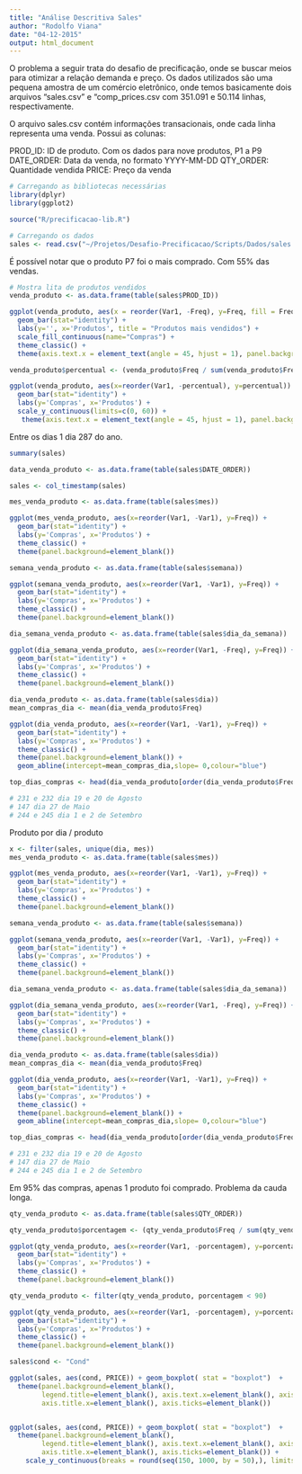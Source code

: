 ```yaml
---
title: "Análise Descritiva Sales"
author: "Rodolfo Viana"
date: "04-12-2015"
output: html_document
---
```


O problema a seguir trata do desafio de precificação, onde se buscar meios para otimizar a relação demanda e preço. Os dados utilizados são uma pequena amostra de um comércio eletrônico, onde temos basicamente dois arquivos “sales.csv” e “comp_prices.csv com 351.091 e 50.114 linhas, respectivamente.

O arquivo sales.csv contém informações transacionais, onde cada linha representa uma venda. Possui as colunas:

PROD_ID: ID de produto. Com os dados para nove produtos, P1 a P9
DATE_ORDER: Data da venda, no formato YYYY-MM-DD
QTY_ORDER: Quantidade vendida
PRICE: Preço da venda


```r
# Carregando as bibliotecas necessárias
library(dplyr)
library(ggplot2)

source("R/precificacao-lib.R")

# Carregando os dados
sales <- read.csv("~/Projetos/Desafio-Precificacao/Scripts/Dados/sales.csv")
```

É possível notar que o produto P7 foi o mais comprado. Com 55% das vendas.

```r
# Mostra lita de produtos vendidos 
venda_produto <- as.data.frame(table(sales$PROD_ID))

ggplot(venda_produto, aes(x = reorder(Var1, -Freq), y=Freq, fill = Freq)) + 
  geom_bar(stat="identity") + 
  labs(y='', x='Produtos', title = "Produtos mais vendidos") +
  scale_fill_continuous(name="Compras") +
  theme_classic() +
  theme(axis.text.x = element_text(angle = 45, hjust = 1), panel.background=element_blank())

venda_produto$percentual <- (venda_produto$Freq / sum(venda_produto$Freq))*100

ggplot(venda_produto, aes(x=reorder(Var1, -percentual), y=percentual)) + 
  geom_bar(stat="identity") + 
  labs(y='Compras', x='Produtos') +
  scale_y_continuous(limits=c(0, 60)) +
   theme(axis.text.x = element_text(angle = 45, hjust = 1), panel.background=element_blank())
```

Entre os dias 1 dia 287 do ano. 

```r
summary(sales)

data_venda_produto <- as.data.frame(table(sales$DATE_ORDER))

sales <- col_timestamp(sales)

mes_venda_produto <- as.data.frame(table(sales$mes))

ggplot(mes_venda_produto, aes(x=reorder(Var1, -Var1), y=Freq)) + 
  geom_bar(stat="identity") + 
  labs(y='Compras', x='Produtos') +
  theme_classic() + 
  theme(panel.background=element_blank())

semana_venda_produto <- as.data.frame(table(sales$semana))

ggplot(semana_venda_produto, aes(x=reorder(Var1, -Var1), y=Freq)) + 
  geom_bar(stat="identity") + 
  labs(y='Compras', x='Produtos') +
  theme_classic() + 
  theme(panel.background=element_blank())

dia_semana_venda_produto <- as.data.frame(table(sales$dia_da_semana))

ggplot(dia_semana_venda_produto, aes(x=reorder(Var1, -Freq), y=Freq)) + 
  geom_bar(stat="identity") + 
  labs(y='Compras', x='Produtos') +
  theme_classic() + 
  theme(panel.background=element_blank()) 

dia_venda_produto <- as.data.frame(table(sales$dia))
mean_compras_dia <- mean(dia_venda_produto$Freq)

ggplot(dia_venda_produto, aes(x=reorder(Var1, -Var1), y=Freq)) + 
  geom_bar(stat="identity") + 
  labs(y='Compras', x='Produtos') +
  theme_classic() + 
  theme(panel.background=element_blank()) +
  geom_abline(intercept=mean_compras_dia,slope= 0,colour="blue")

top_dias_compras <- head(dia_venda_produto[order(dia_venda_produto$Freq, decreasing=TRUE),], n=5)

# 231 e 232 dia 19 e 20 de Agosto
# 147 dia 27 de Maio
# 244 e 245 dia 1 e 2 de Setembro
```

Produto por dia / produto 

```r
x <- filter(sales, unique(dia, mes))
mes_venda_produto <- as.data.frame(table(sales$mes))

ggplot(mes_venda_produto, aes(x=reorder(Var1, -Var1), y=Freq)) + 
  geom_bar(stat="identity") + 
  labs(y='Compras', x='Produtos') +
  theme_classic() + 
  theme(panel.background=element_blank())

semana_venda_produto <- as.data.frame(table(sales$semana))

ggplot(semana_venda_produto, aes(x=reorder(Var1, -Var1), y=Freq)) + 
  geom_bar(stat="identity") + 
  labs(y='Compras', x='Produtos') +
  theme_classic() + 
  theme(panel.background=element_blank())

dia_semana_venda_produto <- as.data.frame(table(sales$dia_da_semana))

ggplot(dia_semana_venda_produto, aes(x=reorder(Var1, -Freq), y=Freq)) + 
  geom_bar(stat="identity") + 
  labs(y='Compras', x='Produtos') +
  theme_classic() + 
  theme(panel.background=element_blank()) 

dia_venda_produto <- as.data.frame(table(sales$dia))
mean_compras_dia <- mean(dia_venda_produto$Freq)

ggplot(dia_venda_produto, aes(x=reorder(Var1, -Var1), y=Freq)) + 
  geom_bar(stat="identity") + 
  labs(y='Compras', x='Produtos') +
  theme_classic() + 
  theme(panel.background=element_blank()) +
  geom_abline(intercept=mean_compras_dia,slope= 0,colour="blue")

top_dias_compras <- head(dia_venda_produto[order(dia_venda_produto$Freq, decreasing=TRUE),], n=5)

# 231 e 232 dia 19 e 20 de Agosto
# 147 dia 27 de Maio
# 244 e 245 dia 1 e 2 de Setembro
```


Em 95% das compras, apenas 1 produto foi comprado. Problema da cauda longa. 

```r
qty_venda_produto <- as.data.frame(table(sales$QTY_ORDER))

qty_venda_produto$porcentagem <- (qty_venda_produto$Freq / sum(qty_venda_produto$Freq))*100

ggplot(qty_venda_produto, aes(x=reorder(Var1, -porcentagem), y=porcentagem)) + 
  geom_bar(stat="identity") + 
  labs(y='Compras', x='Produtos') +
  theme_classic() + 
  theme(panel.background=element_blank())

qty_venda_produto <- filter(qty_venda_produto, porcentagem < 90)

ggplot(qty_venda_produto, aes(x=reorder(Var1, -porcentagem), y=porcentagem)) + 
  geom_bar(stat="identity") + 
  labs(y='Compras', x='Produtos') +
  theme_classic() + 
  theme(panel.background=element_blank())
```

```r
sales$cond <- "Cond"

ggplot(sales, aes(cond, PRICE)) + geom_boxplot( stat = "boxplot")  + 
  theme(panel.background=element_blank(),  
        legend.title=element_blank(), axis.text.x=element_blank(), axis.title.y=element_blank(), axis.line=element_blank(), 
        axis.title.x=element_blank(), axis.ticks=element_blank())


ggplot(sales, aes(cond, PRICE)) + geom_boxplot( stat = "boxplot")  + 
  theme(panel.background=element_blank(),  
        legend.title=element_blank(), axis.text.x=element_blank(), axis.title.y=element_blank(), axis.line=element_blank(), 
        axis.title.x=element_blank(), axis.ticks=element_blank()) + 
    scale_y_continuous(breaks = round(seq(150, 1000, by = 50),), limits = c(0, 1000))
```